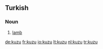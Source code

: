 ==Turkish==

===Noun===
{{infl|tr|noun}}

# [[lamb]]

[[de:kuzu]]
[[fr:kuzu]]
[[io:kuzu]]
[[lt:kuzu]]
[[nl:kuzu]]
[[tr:kuzu]]